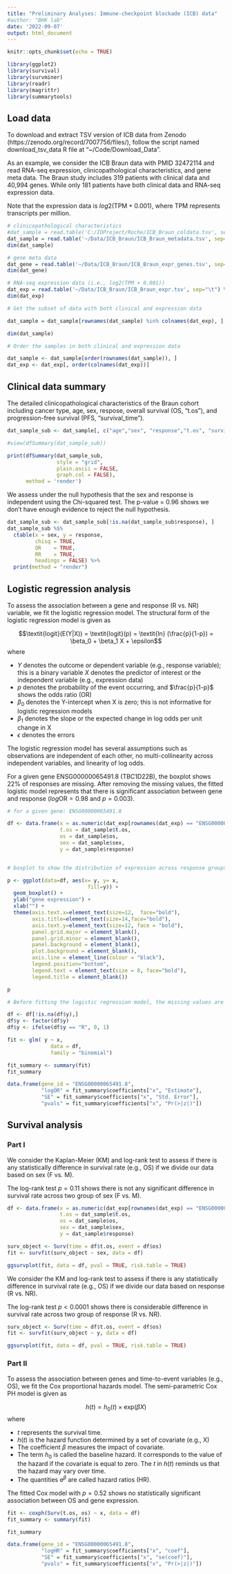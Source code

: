 ```yaml
---
title: "Preliminary Analyses: Immune-checkpoint blockade (ICB) data"
#author: "BHK lab"
date: '2022-09-07'
output: html_document
---
```


```r
knitr::opts_chunk$set(echo = TRUE)

library(ggplot2)
library(survival)
library(survminer)
library(readr)
library(magrittr)
library(summarytools)

```

## Load data

To download and extract TSV version of ICB data from Zenodo (https://zenodo.org/record/7007756/files/), follow the script named download_tsv_data R file at "~/Code/Download_Data".  

As an example, we consider the ICB Braun data with PMID 32472114 and read RNA-seq expression, clinicopathological characteristics, and gene meta data. The Braun study includes 319 patients with clinical data and 40,994 genes. While only 181 patients have both clinical data and RNA-seq expression data. 

Note that the expression data is $log2(\text{TPM} + 0.001)$, where TPM represents transcripts per million. 

```r

# clinicopathological characteristics  
#dat_sample = read.table('C:/IOProject/Roche/ICB_Braun_coldata.tsv', sep="\t") %>% as.data.frame()
dat_sample = read.table('~/Data/ICB_Braun/ICB_Braun_metadata.tsv', sep="\t") %>% as.data.frame()
dim(dat_sample)

# gene meta data
dat_gene = read.table('~/Data/ICB_Braun/ICB_Braun_expr_genes.tsv', sep="\t") %>% as.data.frame()
dim(dat_gene)

# RNA-seq expression data (i.e., log2(TPM + 0.001)) 
dat_exp = read.table('~/Data/ICB_Braun/ICB_Braun_expr.tsv', sep="\t") %>% as.data.frame()
dim(dat_exp)

# Get the subset of data with both clinical and expression data

dat_sample = dat_sample[rownames(dat_sample) %in% colnames(dat_exp), ]

dim(dat_sample)

# Order the samples in both clinical and expression data

dat_sample <- dat_sample[order(rownames(dat_sample)), ]
dat_exp <- dat_exp[, order(colnames(dat_exp))]

```

## Clinical data summary

The detailed clinicopathological characteristics of the Braun cohort including cancer type, age, sex, respose, overall survival (OS, "t.os"), and progression-free survival (PFS, "survival_time").

```r
dat_sample_sub <- dat_sample[, c("age","sex", "response","t.os", "survival_time")]

#view(dfSummary(dat_sample_sub))

print(dfSummary(dat_sample_sub, 
                style = "grid", 
                plain.ascii = FALSE, 
                graph.col = FALSE), 
      method = 'render')

```


We assess under the null hypothesis that the sex and response is independent using the Chi-squared test. The p-value = 0.96 shows we don't have enough evidence to reject the null hypothesis.

```r

dat_sample_sub <- dat_sample_sub[!is.na(dat_sample_sub$response), ]
dat_sample_sub %$%  
  ctable(x = sex, y = response,
         chisq = TRUE,
         OR    = TRUE,
         RR    = TRUE,
         headings = FALSE) %>%
  print(method = "render")

```

## Logistic regression analysis

To assess the association between a gene and response (R vs. NR) variable, we fit the logistic regression model. The structural form of the logistic regression model is given as

$$\textit{logit}(E(Y|X)) = \textit{logit}(p) = \textit{ln} (\frac{p}{1-p}) = \beta_0 + \beta_1 X + \epsilon$$
where

* $Y$  denotes the outcome or dependent variable (e.g., response variable); this is a binary variable $X$  denotes the predictor of interest or the independent variable (e.g., expression data)
* $p$ denotes the probability of the event occurring, and $\frac{p}{1-p}$ shows the odds ratio (OR)
* $\beta_0$ denotes the Y-intercept when X is zero; this is not informative for logistic regression models
* $\beta_1$ denotes the slope or the expected change in log odds per unit change in X
* $\epsilon$ denotes the errors

The logistic regression model has several assumptions such as observations are independent of each other, no multi-collinearity across independent variables, and linearity of log odds. 

For a given gene ENSG00000065491.8 (TBC1D22B), the boxplot shows 22\% of responses are missing. After removing the missing values, the fitted logistic model represents that there is significant association between gene and response ($log\text{OR} = 0.98$ and $p = 0.003$).


```r

# for a given gene: ENSG00000065491.8

df <- data.frame(x = as.numeric(dat_exp[rownames(dat_exp) == "ENSG00000065491.8",]),
                 t.os = dat_sample$t.os,
                 os = dat_sample$os,
                 sex = dat_sample$sex,
                 y = dat_sample$response)


# boxplot to show the distribution of expression across response groups (R vs. NR)

p <- ggplot(data=df, aes(x= y, y= x, 
                          fill=y)) + 
  geom_boxplot() + 
  ylab("gene expression") +
  xlab("") +
  theme(axis.text.x=element_text(size=12,  face="bold"),
        axis.title=element_text(size=14,face="bold"),
        axis.text.y=element_text(size=12, face = "bold"),
        panel.grid.major = element_blank(), 
        panel.grid.minor = element_blank(),
        panel.background = element_blank(),
        plot.background = element_blank(), 
        axis.line = element_line(colour = "black"),
        legend.position="bottom",
        legend.text = element_text(size = 8, face="bold"),
        legend.title = element_blank())

p

# Before fitting the logistic regression model, the missing values are removed

df <- df[!is.na(df$y),]
df$y <- factor(df$y)
df$y <- ifelse(df$y == "R", 0, 1)

fit <- glm( y ~ x, 
              data = df, 
              family = "binomial")

fit_summary <- summary(fit)
fit_summary

data.frame(gene_id = "ENSG00000065491.8",
           "logOR" = fit_summary$coefficients["x", "Estimate"],
           "SE" = fit_summary$coefficients["x", "Std. Error"],
           "pvals" = fit_summary$coefficients["x", "Pr(>|z|)"])

```


## Survival analysis

### Part I

We consider the Kaplan-Meier (KM) and log-rank test to assess if there is any statistically difference in survival rate (e.g., OS) if we divide our data based on sex (F vs. M).

The log-rank test $p = 0.11$ shows there is not any significant difference in survival rate across two group of sex (F vs. M).  

```r

df <- data.frame(x = as.numeric(dat_exp[rownames(dat_exp) == "ENSG00000065491.8",]),
                 t.os = dat_sample$t.os,
                 os = dat_sample$os,
                 sex = dat_sample$sex,
                 y = dat_sample$response)

surv_object <- Surv(time = df$t.os, event = df$os)
fit <- survfit(surv_object ~ sex, data = df)

ggsurvplot(fit, data = df, pval = TRUE, risk.table = TRUE)

```

We consider the KM and log-rank test to assess if there is any statistically difference in survival rate (e.g., OS) if we divide our data based on response (R vs. NR).

The log-rank test $p < 0.0001$ shows there is considerable difference in survival rate across two group of response (R vs. NR).  		


```r


surv_object <- Surv(time = df$t.os, event = df$os)
fit <- survfit(surv_object ~ y, data = df)

ggsurvplot(fit, data = df, pval = TRUE, risk.table = TRUE)

```


### Part II

To assess the association between genes and time-to-event variables (e.g., OS), we fit the Cox proportional hazards model. The semi-parametric Cox PH model is given as 

$$h(t) = h_0(t) \times \text{exp}(\beta X)$$
where 

* $t$ represents the survival time.
* $h(t)$ is the hazard function determined by a set of covariate (e.g., X)
* The coefficient $\beta$ measures the impact of covariate.
* The term $h_0$ is called the baseline hazard. It corresponds to the value of the hazard if the covariate is equal to zero. The $t$ in $h(t)$ reminds us that the hazard may vary over time.
* The quantities $\text{e}^\beta$ are called hazard ratios (HR).

The fitted Cox model with $p = 0.52$ shows no statistically significant association between OS and gene expression. 


```r

fit <- coxph(Surv(t.os, os) ~ x, data = df)
fit_summary <- summary(fit)

fit_summary

data.frame(gene_id = "ENSG00000065491.8",
           "logHR" = fit_summary$coefficients["x", "coef"],
           "SE" = fit_summary$coefficients["x", "se(coef)"],
           "pvals" = fit_summary$coefficients["x", "Pr(>|z|)"])


```

